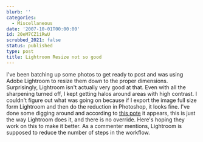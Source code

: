 ```yaml
---
blurb: ''
categories:
  - Miscellaneous
date: '2007-10-01T00:00:00'
id: 20eM7CZ1iRwU
scrubbed_2021: false
status: published
type: post
title: Lightroom Resize not so good
---
```


I've been batching up some photos to get ready to post and was
using Adobe Lightroom to resize them down to the proper dimensions.
Surprisingly, Lightroom isn't actually very good at that. Even with
all the sharpening turned off, I kept getting halos around areas
with high contrast. I couldn't figure out what was going on because
if I export the image full size form Lightroom and then do the
reduction in Photoshop, it looks fine. I've done some digging
around and according to
[this pote](http://forum.adobe.com/webx/.3bc792de) it appears, this
is just the way Lightroom does it, and there is no override. Here's
hoping they work on this to make it better. As a commenter
mentions, Lightroom is supposed to reduce the number of steps in
the workflow.

